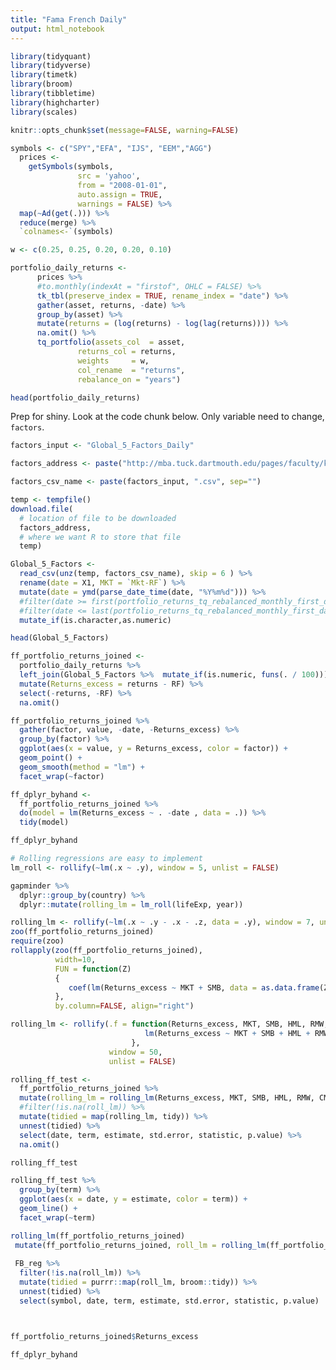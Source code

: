 ```yaml
---
title: "Fama French Daily"
output: html_notebook
---
```



```r
 
library(tidyquant)
library(tidyverse)
library(timetk)
library(broom)
library(tibbletime)
library(highcharter)
library(scales)

knitr::opts_chunk$set(message=FALSE, warning=FALSE)
```

```r
symbols <- c("SPY","EFA", "IJS", "EEM","AGG")
  prices <- 
    getSymbols(symbols, 
               src = 'yahoo', 
               from = "2008-01-01", 
               auto.assign = TRUE, 
               warnings = FALSE) %>% 
  map(~Ad(get(.))) %>% 
  reduce(merge) %>%
  `colnames<-`(symbols)

w <- c(0.25, 0.25, 0.20, 0.20, 0.10)

portfolio_daily_returns <- 
      prices %>% 
      #to.monthly(indexAt = "firstof", OHLC = FALSE) %>% 
      tk_tbl(preserve_index = TRUE, rename_index = "date") %>%
      gather(asset, returns, -date) %>% 
      group_by(asset) %>%  
      mutate(returns = (log(returns) - log(lag(returns)))) %>% 
      na.omit() %>%
      tq_portfolio(assets_col  = asset, 
               returns_col = returns,
               weights     = w,
               col_rename  = "returns",
               rebalance_on = "years")

head(portfolio_daily_returns)
```

Prep for shiny. Look at the code chunk below. Only variable need to change, `factors`.

```r
factors_input <- "Global_5_Factors_Daily"

factors_address <- paste("http://mba.tuck.dartmouth.edu/pages/faculty/ken.french/ftp/", factors_input, "_CSV.zip", sep="" )

factors_csv_name <- paste(factors_input, ".csv", sep="")

temp <- tempfile()
download.file(
  # location of file to be downloaded
  factors_address,
  # where we want R to store that file
  temp)

Global_5_Factors <- 
  read_csv(unz(temp, factors_csv_name), skip = 6 ) %>%
  rename(date = X1, MKT = `Mkt-RF`) %>%
  mutate(date = ymd(parse_date_time(date, "%Y%m%d"))) %>% 
  #filter(date >= first(portfolio_returns_tq_rebalanced_monthly_first_day$date)) %>% 
  #filter(date <= last(portfolio_returns_tq_rebalanced_monthly_first_day$date)) %>%
  mutate_if(is.character,as.numeric)

head(Global_5_Factors) 
```


```r
ff_portfolio_returns_joined <-
  portfolio_daily_returns %>% 
  left_join(Global_5_Factors %>%  mutate_if(is.numeric, funs(. / 100))) %>% 
  mutate(Returns_excess = returns - RF) %>%
  select(-returns, -RF) %>% 
  na.omit()


```

```r
ff_portfolio_returns_joined %>%  
  gather(factor, value, -date, -Returns_excess) %>% 
  group_by(factor) %>% 
  ggplot(aes(x = value, y = Returns_excess, color = factor)) + 
  geom_point() + 
  geom_smooth(method = "lm") +
  facet_wrap(~factor)
```


```r
  
ff_dplyr_byhand <-
  ff_portfolio_returns_joined %>% 
  do(model = lm(Returns_excess ~ . -date , data = .)) %>% 
  tidy(model)

ff_dplyr_byhand
```

```r
# Rolling regressions are easy to implement
lm_roll <- rollify(~lm(.x ~ .y), window = 5, unlist = FALSE)

gapminder %>%
  dplyr::group_by(country) %>%
  dplyr::mutate(rolling_lm = lm_roll(lifeExp, year))

rolling_lm <- rollify(~lm(.x ~ .y - .x - .z, data = .y), window = 7, unlist = FALSE)
zoo(ff_portfolio_returns_joined)
require(zoo)
rollapply(zoo(ff_portfolio_returns_joined),
          width=10,
          FUN = function(Z) 
          { 
             coef(lm(Returns_excess ~ MKT + SMB, data = as.data.frame(Z), na.rm=T))
          },
          by.column=FALSE, align="right")
```

```r
rolling_lm <- rollify(.f = function(Returns_excess, MKT, SMB, HML, RMW, CMA) {
                              lm(Returns_excess ~ MKT + SMB + HML + RMW + CMA)
                           }, 
                      window = 50, 
                      unlist = FALSE)

rolling_ff_test <-
  ff_portfolio_returns_joined %>% 
  mutate(rolling_lm = rolling_lm(Returns_excess, MKT, SMB, HML, RMW, CMA)) %>% 
  #filter(!is.na(roll_lm)) %>%
  mutate(tidied = map(rolling_lm, tidy)) %>% 
  unnest(tidied) %>% 
  select(date, term, estimate, std.error, statistic, p.value) %>% 
  na.omit()

rolling_ff_test

```


```r
rolling_ff_test %>% 
  group_by(term) %>% 
  ggplot(aes(x = date, y = estimate, color = term)) + 
  geom_line() +
  facet_wrap(~term)
```



```r

rolling_lm(ff_portfolio_returns_joined)
 mutate(ff_portfolio_returns_joined, roll_lm = rolling_lm(ff_portfolio_returns_joined))
 
 FB_reg %>%
  filter(!is.na(roll_lm)) %>%
  mutate(tidied = purrr::map(roll_lm, broom::tidy)) %>%
  unnest(tidied) %>%
  select(symbol, date, term, estimate, std.error, statistic, p.value)



ff_portfolio_returns_joined$Returns_excess

ff_dplyr_byhand
```



